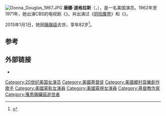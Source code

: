 [[File:Donna_Douglas_1967.JPG|thumb]]
'''唐娜·道格拉斯'''（{{lang|en|Donna Douglas}}，{{bd|1932年|9月26日|2015年|1月1日}}），是一名美国演员。1962年至1971年，她出演CBS的电视剧《{{le|贝弗利山人|The Beverly Hillbillies}}》。并出演过《[[阴阳魔界|阴阳魔界]]》和《{{le|画舫情歌|Frankie and Johnny (1966 movie)}}》。

2015年1月1日，她因[[胰腺癌|胰腺癌]]去世，享年82岁<ref>{{Cite web|url=http://www.usatoday.com/story/life/tv/2015/01/02/beverly-hillbillies-star-donna-douglas-dies-at-81/21195559/|title='Beverly Hillbillies' star Donna Douglas dies at 82|publisher=''[[USA_Today|USA Today]]''|date=January 2, 2015|accessdate=January 3, 2015|first=Maria|last=Puente|archive-date=2015-07-24|archive-url=https://web.archive.org/web/20150724161244/http://www.usatoday.com/story/life/tv/2015/01/02/beverly-hillbillies-star-donna-douglas-dies-at-81/21195559/|dead-url=no}}</ref>。

==参考==
{{Reflist}}

==外部链接==
{{Commonscat|Donna Douglas|唐娜·道格拉斯}}
* {{IMDb name|0235031}}

{{DEFAULTSORT:Douglas, Donna}}

[[Category:20世纪美国女演员|Category:20世纪美国女演员]]
[[Category:美國基督徒|Category:美國基督徒]]
[[Category:美國鄉村音樂創作歌手|Category:美國鄉村音樂創作歌手]]
[[Category:美國電影女演員|Category:美國電影女演員]]
[[Category:美國電視女演員|Category:美國電視女演員]]
[[Category:基督教作家|Category:基督教作家]]
[[Category:罹患胰臟癌逝世者|Category:罹患胰臟癌逝世者]]